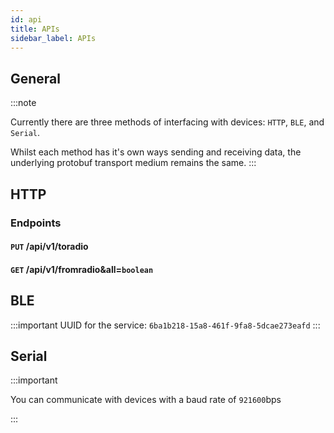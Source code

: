 ```yaml
---
id: api
title: APIs
sidebar_label: APIs
---
```


## General

:::note

Currently there are three methods of interfacing with devices: `HTTP`, `BLE`, and `Serial`.

Whilst each method has it's own ways sending and receiving data, the underlying protobuf transport medium remains the same.
:::

## HTTP

### Endpoints

#### `PUT` /api/v1/toradio

#### `GET` /api/v1/fromradio&all=`boolean`

## BLE

:::important
UUID for the service: `6ba1b218-15a8-461f-9fa8-5dcae273eafd`
:::

## Serial

:::important

You can communicate with devices with a baud rate of `921600`bps

:::
